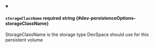 
<details className="config-field" data-expandable="false" open>
<summary>

#### `storageClassName` <span class="config-field-required" data-required="false">required</span> <span class="config-field-type">string</span> <span class="config-field-default"></span> <span class="config-field-enum"></span> {#dev-persistenceOptions-storageClassName}

StorageClassName is the storage type DevSpace should use for this persistent volume

</summary>



</details>
